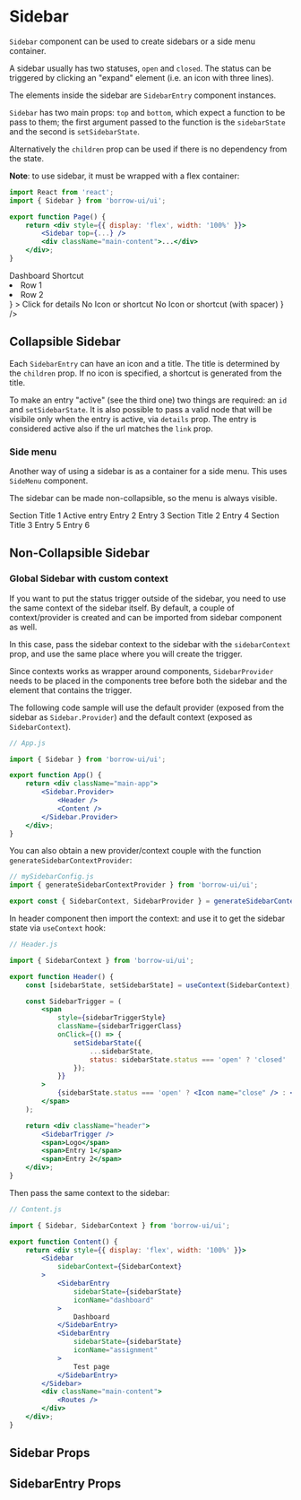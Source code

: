 


<Meta title="Components|Sidebar" component={Sidebar} />

# Sidebar

`Sidebar` component can be used to create sidebars or a side menu container.

A sidebar usually has two statuses, `open` and `closed`. The status can be triggered by clicking an "expand"
element (i.e. an icon with three lines).

The elements inside the sidebar are `SidebarEntry` component instances.

`Sidebar` has two main props: `top` and `bottom`, which expect a function to be pass to them;
the first argument passed to the function is the `sidebarState` and the second is
`setSidebarState`.

Alternatively the `children` prop can be used if there is no dependency from the state.

**Note**: to use sidebar, it must be wrapped with a flex container:

```jsx
import React from 'react';
import { Sidebar } from 'borrow-ui/ui';

export function Page() {
    return <div style={{ display: 'flex', width: '100%' }}>
        <Sidebar top={...} />
        <div className="main-content">...</div>
    </div>;
}
```

<Preview>
    <Story name="Default">
        <div className="storybook-container">
            <div style={{ display: 'flex', width: '100%' }}>
                <Sidebar
                    top={(sidebarState, setSidebarState) =>
                        <Fragment>
                            <SidebarEntry
                                sidebarState={sidebarState}
                                iconName="dashboard"
                            >
                                Dashboard
                            </SidebarEntry>
                            <SidebarEntry sidebarState={sidebarState} shortcut="SC">
                                Shortcut
                            </SidebarEntry>
                            <SidebarEntry
                                sidebarState={sidebarState}
                                setSidebarState={setSidebarState}
                                id="entry-with-details"
                                iconName="assignment"
                                details={
                                    <ul>
                                        <li>Row 1</li>
                                        <li>Row 2</li>
                                    </ul>
                                }
                            >
                                Click for details
                            </SidebarEntry>
                            <SidebarEntry sidebarState={sidebarState}>
                                <span>No Icon or shortcut</span>
                            </SidebarEntry>
                            <SidebarEntry sidebarState={sidebarState} shortcut={null}>
                                <span>No Icon or shortcut (with spacer)</span>
                            </SidebarEntry>
                        </Fragment>
                    }
                />
                <div className="p-l-20 p-r-20 p-b-20">
                    <h2 className="m-t-10">Collapsible Sidebar</h2>
                    <Block className="overflow-auto h-400">
                        <Lorem />
                    </Block>
                </div>
            </div>
        </div>
    </Story>
</Preview>

Each `SidebarEntry` can have an icon and a title. The title is determined by the `children` prop.
If no icon is specified, a shortcut is generated from the title.

To make an entry "active" (see the third one) two things are required: an `id` and `setSidebarState`.
It is also possible to pass a valid node that will be visibile only when the entry is active, via `details` prop.
The entry is considered active also if the url matches the `link` prop.

### Side menu

Another way of using a sidebar is as a container for a side menu.
This uses `SideMenu` component.

The sidebar can be made non-collapsible, so the menu is always visible.

<Preview>
    <Story name="Sidebar SideMenu (non collapsible)">
        <div className="storybook-container">
            <div style={{ display: 'flex', width: '100%' }}>
                <Sidebar
                    initialStatus="open"
                    disableTrigger={true}
                    shadowWhenOpen={false}
                >
                    <SidebarMenu padded={true}>
                        <SidebarMenu.Title>Section Title 1</SidebarMenu.Title>
                        <SidebarMenu.Entry isActive={true}>Active entry</SidebarMenu.Entry>
                        <SidebarMenu.Entry>Entry 2</SidebarMenu.Entry>
                        <SidebarMenu.Entry>Entry 3</SidebarMenu.Entry>
                        <SidebarMenu.Separator />
                        <SidebarMenu.Title>Section Title 2</SidebarMenu.Title>
                        <SidebarMenu.Entry>Entry 4</SidebarMenu.Entry>
                        <SidebarMenu.Title>Section Title 3</SidebarMenu.Title>
                        <SidebarMenu.Entry>Entry 5</SidebarMenu.Entry>
                        <SidebarMenu.Entry>Entry 6</SidebarMenu.Entry>
                    </SidebarMenu>
                </Sidebar>
                <div className="p-l-20 p-r-20 p-b-20">
                    <h2 className="m-t-10">Non-Collapsible Sidebar</h2>
                    <Block className="overflow-auto h-400">
                        <Lorem />
                    </Block>
                </div>
            </div>
        </div>
    </Story>
</Preview>

### Global Sidebar with custom context

If you want to put the status trigger outside of the sidebar, you need to use the same context of the sidebar itself.
By default, a couple of context/provider is created and can be imported from sidebar component as well.

In this case, pass the sidebar context to the sidebar with the `sidebarContext` prop,
and use the same place where you will create the trigger.

Since contexts works as wrapper around components, `SidebarProvider` needs to be placed in the components tree
before both the sidebar and the element that contains the trigger.

The following code sample will use the default provider (exposed from the sidebar as `Sidebar.Provider`)
and the default context (exposed as `SidebarContext`).

```jsx
// App.js

import { Sidebar } from 'borrow-ui/ui';

export function App() {
    return <div className="main-app">
        <Sidebar.Provider>
            <Header />
            <Content />
        </Sidebar.Provider>
    </div>;
}
```

You can also obtain a new provider/context couple with the function `generateSidebarContextProvider`:
```jsx
// mySidebarConfig.js
import { generateSidebarContextProvider } from 'borrow-ui/ui';

export const { SidebarContext, SidebarProvider } = generateSidebarContextProvider();
```

In header component then import the context: and use it to get the sidebar state via `useContext` hook:

```jsx
// Header.js

import { SidebarContext } from 'borrow-ui/ui';

export function Header() {
    const [sidebarState, setSidebarState] = useContext(SidebarContext);

    const SidebarTrigger = (
        <span
            style={sidebarTriggerStyle}
            className={sidebarTriggerClass}
            onClick={() => {
                setSidebarState({
                    ...sidebarState,
                    status: sidebarState.status === 'open' ? 'closed' : 'open',
                });
            }}
        >
            {sidebarState.status === 'open' ? <Icon name="close" /> : <Icon name="menu" />}
        </span>
    );

    return <div className="header">
        <SidebarTrigger />
        <span>Logo</span>
        <span>Entry 1</span>
        <span>Entry 2</span>
    </div>;
}
```

Then pass the same context to the sidebar:

```jsx
// Content.js

import { Sidebar, SidebarContext } from 'borrow-ui/ui';

export function Content() {
    return <div style={{ display: 'flex', width: '100%' }}>
        <Sidebar
            sidebarContext={SidebarContext}
        >
            <SidebarEntry
                sidebarState={sidebarState}
                iconName="dashboard"
            >
                Dashboard
            </SidebarEntry>
            <SidebarEntry
                sidebarState={sidebarState}
                iconName="assignment"
            >
                Test page
            </SidebarEntry>
        </Sidebar>
        <div className="main-content">
            <Routes />
        </div>
    </div>;
}
```

## Sidebar Props

<Props of={Sidebar} />

## SidebarEntry Props

<Props of={SidebarEntry} />
